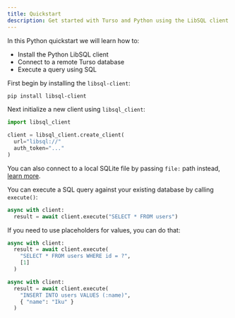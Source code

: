 ```yaml
---
title: Quickstart
description: Get started with Turso and Python using the LibSQL client in a few simple steps
---
```


In this Python quickstart we will learn how to:

- Install the Python LibSQL client
- Connect to a remote Turso database
- Execute a query using SQL

<Steps>
  <Step title="Install libsql-client">

First begin by installing the `libsql-client`:

```bash
pip install libsql-client
```

  </Step>

  <Step title="Initialize a new client">

Next initialize a new client using `libsql_client`:

```python
import libsql_client

client = libsql_client.create_client(
  url="libsql://"
  auth_token="..."
)
```

You can also connect to a local SQLite file by passing `file:` path instead, [learn
more](/sdk/python/local-development).

  </Step>

  <Step title="Execute a query using SQL">

You can execute a SQL query against your existing database by calling `execute()`:

```python
async with client:
  result = await client.execute("SELECT * FROM users")
```

If you need to use placeholders for values, you can do that:

<CodeGroup>

```python Positional
async with client:
  result = await client.execute(
    "SELECT * FROM users WHERE id = ?",
    [1]
  )
```

```python Named
async with client:
  result = await client.execute(
    "INSERT INTO users VALUES (:name)",
    { "name": "Iku" }
  )
```

</CodeGroup>

  </Step>
</Steps>
